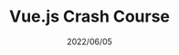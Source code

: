 ---
title: Vue.js Crash Course
tags:
  - vue
  - course
date: 2022/06/05
excerpt: in this course you will learn the vue js fremwork from begining to advance topics
img: /posts_img/vue_js_course.webp
intro: "Vue.js is an open-source model–view–viewmodel front end JavaScript framework for building user interfaces and single-page applications. It was created by Evan You, and is maintained by him and the rest of the active core team members"

---